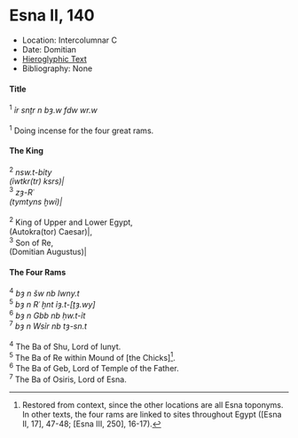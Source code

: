 # Esna II, 140 {-}



- Location: Intercolumnar C
- Date: Domitian
- [Hieroglyphic Text](https://www.ifao.egnet.net/uploads/publications/enligne/Temples-Esna002.pdf#page=323){target="_blank"}
- Bibliography: None

<style>
  .col2 {
    columns: 2 300px;         /* number of columns and width in pixels*/
    -webkit-columns: 2 300px; /* chrome, safari */
    -moz-columns: 2 300px;    /* firefox */
    -webkit-column-break-inside: avoid;
    -page-break-inside: avoid;
    -break-inside: avoid;
  }

</style>

#### Title {-}

<div class="col2">

| ^1^ *ỉr snṯr n bȝ.w fdw wr.w  *
| 
| ^1^ Doing incense for the four great rams.

</div>

#### The King {-}

<div class="col2">

| ^2^ *nsw.t-bỉty  *
| *(ỉwtkr(tr) ksrs)|  *
| ^3^ *zȝ-Rʿ  *
| *(tymtyns ḫwỉ)|  *
|
| ^2^ King of Upper and Lower Egypt,
| (Autokra(tor) Caesar)|,
| ^3^ Son of Re,
| (Domitian Augustus)|

</div>

#### The Four Rams

<div class="col2">

| ^4^ *bȝ n šw nb Iwny.t  *
| ^5^ *bȝ n Rʿ ḫnt ỉȝ.t-[ṯȝ.wy]  *
| ^6^ *bȝ n Gbb nb ḥw.t-ỉt  *
| ^7^ *bȝ n Wsỉr nb tȝ-sn.t  *
|
| ^4^ The Ba of Shu, Lord of Iunyt.
| ^5^ The Ba of Re within Mound of [the Chicks][^fn-140-1].
| ^6^ The Ba of Geb, Lord of Temple of the Father.
| ^7^ The Ba of Osiris, Lord of Esna.

</div>

[^fn-140-1]: Restored from context, since the other locations are all Esna toponyms. In other texts, the four rams are linked to sites throughout Egypt ([Esna II, 17], 47-48; [Esna III, 250], 16-17).

